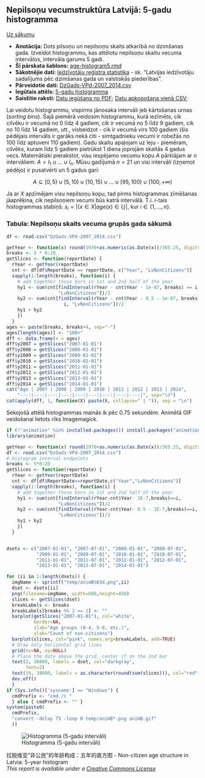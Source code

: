 Nepilsoņu vecumstruktūra Latvijā: 5-gadu histogramma
-----

[Uz sākumu](../index.html)

* **Anotācija:** Dots pilsoņu un nepilsoņu skaits atkarībā no dzimšanas gada. Izveidot histogrammu, kas attēlotu nepilsoņu skaitu vecuma intervālos, intervāla garums 5 gadi. 
* **Šī pārskata šablons:**  [age-histogram5.rmd](age-histogram5.rmd)
* **Sākotnējie dati:** [Iedzīvotāju reģistra statistika](http://www.pmlp.gov.lv/lv/sakums/statistika/iedzivotaju-registrs/) - sk. "Latvijas iedzīvotāju sadalījums pēc dzimšanas gada un valstiskās piederības".
* **Pārveidotie dati:** [DzGads-VPd-2007_2014.csv](DzGads-VPd-2007_2014.csv)
* **Iegūtais attēls:** [5-gadu histogramma](animB.gif)
* **Saistītie raksti:** [Datu iegūšana no PDF](http://www.dudajevagatve.lv/java-eim/de/dataproc-demography-pdf-data.html); [Datu apkopošana vienā CSV](http://www.dudajevagatve.lv/java-eim/de/dataproc-demography-load.html);

Lai veidotu histogrammu, vispirms jānosaka intervāli jeb kārtošanas urnas (*sorting bins*). Šajā piemērā veidosim histogrammu, kurā iezīmēts, cik cilvēku ir vecumā no 0 līdz 4 gadiem, cik ir vecumā no 5 līdz 9 gadiem, cik no 10 līdz 14 gadiem, utt., visbeidzot - cik ir vecumā virs 100 gadiem (šis pēdējais intervāls ir garāks nekā citi - simtgadnieku vecumi ir robežās no 100 līdz aptuveni 110 gadiem). Gadu skaitu apaļojam uz leju - piemēram, cilvēks, kuram līdz 5 gadiem pietrūkst 1 diena joprojām skaitās 4 gadus vecs. Matemātiski pierakstot, visu iespējamo vecumu kopu $A$ pārklājam ar $n$ intervāliem: $A = I_1 \cup \ldots \cup I_{n}$. Mūsu gadījumā $n=21$ un visi intervāli (izņemot pēdējo) ir pusatvērti un 5 gadus gari:

$$A \subseteq [0,5) \cup [5,10) \cup [10,15) \cup \ldots \cup [95,100) \cup [100,+\infty)$$

Ja ar $X$ apzīmējam visu nepilsoņu kopu, tad pirms histogrammas zīmēšanas jāaprēķina, cik nepilsoņiem vecumi būs katrā intervālā. T.i. $i$-tais histogrammas stabiņš: $s_i = \left| \{ x \in X | age(x) \in I_i \} \right|$, kur $i \in \{1,\ldots,n\}$.


### Tabula: Nepilsoņu skaits vecuma grupās gada sākumā

```r
df <- read.csv("DzGads-VPd-2007_2014.csv")

getYear <- function(x) round(1970+as.numeric(as.Date(x))/365.25, digits=1)
breaks <- 5 * 0:20
getSlices <- function(reportDate) {
  rYear <- getYear(reportDate)
  cnt <- df[df$ReportDate == reportDate, c("Year", "LvNonCitizens")]
  sapply(1:length(breaks), function(i) {
    # add together those born in 1st and 2nd half of the year
    hy1 <- sum(cnt[findInterval(rYear - cnt$Year - 1e-07, breaks) == i, 
                   "LvNonCitizens"])/2
    hy2 <- sum(cnt[findInterval(rYear - cnt$Year - 0.5 - 1e-07, breaks) == 
                     i, "LvNonCitizens"])/2
    hy1 + hy2
    })
  }
ages <- paste(breaks, breaks+4, sep="-")
ages[length(ages)] <- "100+"
dff <- data.frame(x = ages)
dff$y2007 = getSlices("2007-01-01")
dff$y2008 = getSlices("2008-01-01")
dff$y2009 = getSlices("2009-01-01")
dff$y2010 = getSlices("2010-01-01")
dff$y2011 = getSlices("2011-01-01")
dff$y2012 = getSlices("2012-01-01")
dff$y2013 = getSlices("2013-01-01")
dff$y2014 = getSlices("2014-01-01")
cat("Age | 2007 | 2008 | 2009 | 2010 | 2011 | 2012 | 2013 | 2014", 
    "---:|---:|---:|---:|---:|---:|---:|---:|---:|", sep="\n")
cat(apply(dff, 1, function(X) paste(X, collapse=" | ")), sep = "\n")
```

Sekojošā attēlā histogrammas mainās ik pēc 0.75 sekundēm. Animētā GIF veidošanai lietots rīks Imagemagick.

```r
if (!"animation" %in% installed.packages()) install.packages("animation")
library(animation)

getYear <- function(x) round(1970+as.numeric(as.Date(x))/365.25, digits=1)
df <- read.csv("DzGads-VPd-2007_2014.csv")
# histogram interval endpoints 
breaks <- 5*0:20
getSlices <- function(reportDate) {
  rYear <- getYear(reportDate)
  cnt <- df[df$ReportDate==reportDate,c("Year","LvNonCitizens")]
  sapply(1:length(breaks), function(i) {
    # add together those born in 1st and 2nd half of the year
    hy1 <- sum(cnt[findInterval(rYear-cnt$Year- 1E-7,breaks)==i,
                   "LvNonCitizens"])/2 
    hy2 <- sum(cnt[findInterval(rYear-cnt$Year- 0.5 - 1E-7,breaks)==i,
                   "LvNonCitizens"])/2
    hy1 + hy2
    })
  }


dsets <- c("2007-01-01", "2007-07-01", "2008-01-01", "2008-07-01", 
           "2009-01-01", "2009-07-01", "2010-01-01", "2010-07-01", 
           "2011-01-01", "2011-07-01", "2012-01-01", "2012-07-01", 
           "2013-01-01", "2013-07-01", "2014-01-01")

for (ii in 1:length(dsets)) {
  imgName <- sprintf("temp/animB%03d.png",ii)
  dset <- dsets[ii]
  png(filename=imgName, width=600,height=450)
  slices <- getSlices(dset)
  breakLabels <- breaks
  breakLabels[breaks %% 2 == 1] <- ""
  barplot(getSlices("2007-01-01"), col="white",
          border=NA,
          xlab="Age groups (0-4, 5-9, etc.)", 
          ylab="Count of non-citizens")
  barplot(slices, col="pink", names.arg=breakLabels, add=TRUE)
  # Draw only horizontal grid lines
  grid(nx=NA, ny=NULL)
  # Place the date above the grid, center it on the 2nd bar
  text(2, 38000, labels = dset, col="darkgray", 
       font=2)
  text(19, 38000, labels = as.character(round(sum(slices))), col="red", font=2)  
  dev.off()
  }
if (Sys.info()['sysname'] == "Windows") {
  cmdPrefix <- "cmd /c "
  } else { cmdPrefix <- "" } 
system(paste0(
  cmdPrefix,
  "convert -delay 75 -loop 0 temp/animB*.png animB.gif"
  ))   

```

![Histogramma (5-gadu intervāli)](animB.gif)


拉脱维亚“非公民”的年龄构成：五年的直方图 - Non-citizen age structure in Latvia: 5-year histogram  
*This report is available under a [Creative Commons License](http://creativecommons.org/licenses/by/4.0/deed.en_US)*